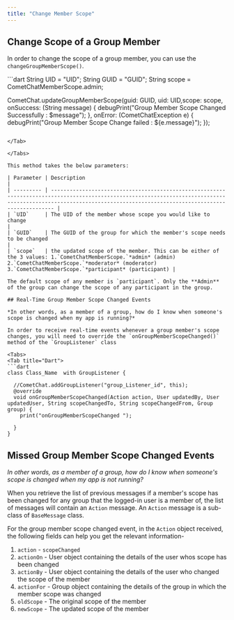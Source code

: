 ```yaml
---
title: "Change Member Scope"
---
```




## Change Scope of a Group Member

In order to change the scope of a group member, you can use the `changeGroupMemberScope()`.

<Tabs>
<Tab title="Dart">
```dart
String UID = "UID";
String GUID = "GUID";
String scope = CometChatMemberScope.admin;

CometChat.updateGroupMemberScope(guid: GUID, uid: UID,scope: scope,
          onSuccess: (String message) {
            debugPrint("Group Member Scope Changed  Successfully : $message");
          },
          onError: (CometChatException e) {
            debugPrint("Group Member Scope Change failed  : ${e.message}");
          });
```

</Tab>

</Tabs>

This method takes the below parameters:

| Parameter | Description                                                                                                                                                                                                         |
| --------- | ------------------------------------------------------------------------------------------------------------------------------------------------------------------------------------------------------------------- |
| `UID`     | The UID of the member whose scope you would like to change                                                                                                                                                          |
| `GUID`    | The GUID of the group for which the member's scope needs to be changed                                                                                                                                              |
| `scope`   | the updated scope of the member. This can be either of the 3 values: 1.`CometChatMemberScope.`*admin* (admin) 2.`CometChatMemberScope.`*moderator* (moderator) 3.`CometChatMemberScope.`*participant* (participant) |

The default scope of any member is `participant`. Only the **Admin** of the group can change the scope of any participant in the group.

## Real-Time Group Member Scope Changed Events

*In other words, as a member of a group, how do I know when someone's scope is changed when my app is running?*

In order to receive real-time events whenever a group member's scope changes, you will need to override the `onGroupMemberScopeChanged()` method of the `GroupListener` class

<Tabs>
<Tab title="Dart">
```dart
class Class_Name  with GroupListener {

  //CometChat.addGroupListener("group_Listener_id", this);
  @override
  void onGroupMemberScopeChanged(Action action, User updatedBy, User updatedUser, String scopeChangedTo, String scopeChangedFrom, Group group) {
    print("onGroupMemberScopeChanged ");

  }
}
```

</Tab>

</Tabs>

## Missed Group Member Scope Changed Events

*In other words, as a member of a group, how do I know when someone's scope is changed when my app is not running?*

When you retrieve the list of previous messages if a member's scope has been changed for any group that the logged-in user is a member of, the list of messages will contain an `Action` message. An `Action` message is a sub-class of `BaseMessage` class.

For the group member scope changed event, in the `Action` object received, the following fields can help you get the relevant information-

1. `action` - `scopeChanged`
2. `actionOn` - User object containing the details of the user whos scope has been changed
3. `actionBy` - User object containing the details of the user who changed the scope of the member
4. `actionFor` - Group object containing the details of the group in which the member scope was changed
5. `oldScope` - The original scope of the member
6. `newScope` - The updated scope of the member
